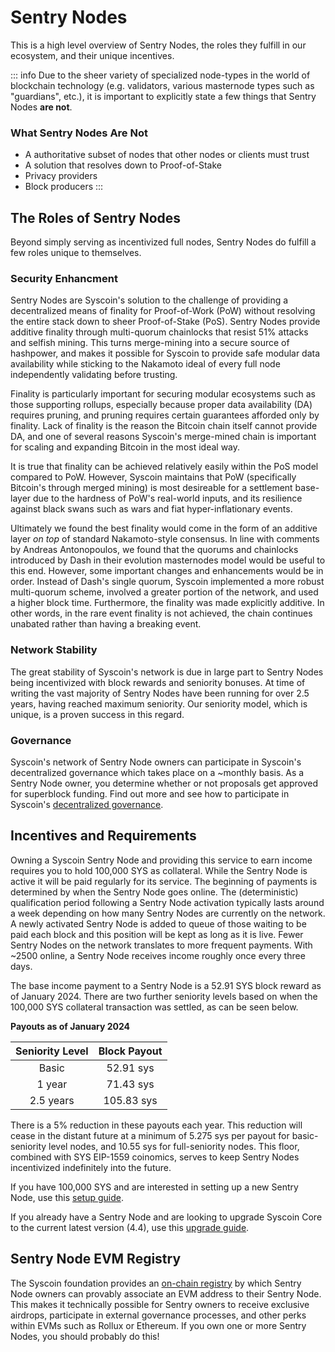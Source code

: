 # Sentry Nodes

This is a high level overview of Sentry Nodes, the roles they fulfill in our ecosystem, and their unique incentives.

::: info
Due to the sheer variety of specialized node-types in the world of blockchain technology (e.g. validators, various masternode types such as "guardians", etc.), it is important to explicitly state a few things that Sentry Nodes **are not**.

### What Sentry Nodes Are Not

-  A authoritative subset of nodes that other nodes or clients must trust
-  A solution that resolves down to Proof-of-Stake
-  Privacy providers
-  Block producers
:::

## The Roles of Sentry Nodes

Beyond simply serving as incentivized full nodes, Sentry Nodes do fulfill a few roles unique to themselves.

### Security Enhancment

Sentry Nodes are Syscoin's solution to the challenge of providing a decentralized means of finality for Proof-of-Work (PoW) without resolving the entire stack down to sheer Proof-of-Stake (PoS). Sentry Nodes provide additive finality through multi-quorum chainlocks that resist 51% attacks and selfish mining. This turns merge-mining into a secure source of hashpower, and makes it possible for Syscoin to provide safe modular data availability while sticking to the Nakamoto ideal of every full node independently validating before trusting.

Finality is particularly important for securing modular ecosystems such as those supporting rollups, especially because proper data availability (DA) requires pruning, and pruning requires certain guarantees afforded only by finality. Lack of finality is the reason the Bitcoin chain itself cannot provide DA, and one of several reasons Syscoin's merge-mined chain is important for scaling and expanding Bitcoin in the most ideal way.

It is true that finality can be achieved relatively easily within the PoS model compared to PoW. However, Syscoin maintains that PoW (specifically Bitcoin's through merged mining) is most desireable for a settlement base-layer due to the hardness of PoW's real-world inputs, and its resilience against black swans such as wars and fiat hyper-inflationary events.

Ultimately we found the best finality would come in the form of an additive layer *on top* of standard Nakamoto-style consensus. In line with comments by Andreas Antonopoulos, we found that the quorums and chainlocks introduced by Dash in their evolution masternodes model would be useful to this end. However, some important changes and enhancements would be in order. Instead of Dash's single quorum, Syscoin implemented a more robust multi-quorum scheme, involved a greater portion of the network, and used a higher block time. Furthermore, the finality was made explicitly additive. In other words, in the rare event finality is not achieved, the chain continues unabated rather than having a breaking event.

### Network Stability

The great stability of Syscoin's network is due in large part to Sentry Nodes being incentivized with block rewards and seniority bonuses. At time of writing the vast majority of Sentry Nodes have been running for over 2.5 years, having reached maximum seniority. Our seniority model, which is unique, is a proven success in this regard.

### Governance

Syscoin's network of Sentry Node owners can participate in Syscoin's decentralized governance which takes place on a ~monthly basis.  As a Sentry Node owner, you determine whether or not proposals get approved for superblock funding. Find out more and see how to participate in Syscoin's [decentralized governance](/docs/guides/governance).


## Incentives and Requirements

Owning a Syscoin Sentry Node and providing this service to earn income requires you to hold 100,000 SYS as collateral. While the Sentry Node is active it will be paid regularly for its service. The beginning of payments is determined by when the Sentry Node goes online. The (deterministic) qualification period following a Sentry Node activation typically lasts around a week depending on how many Sentry Nodes are currently on the network. A newly activated Sentry Node is added to queue of those waiting to be paid each block and this position will be kept as long as it is live. Fewer Sentry Nodes on the network translates to more frequent payments. With ~2500 online, a Sentry Node receives income roughly once every three days.

The base income payment to a Sentry Node is a 52.91 SYS block reward as of January 2024. There are two further seniority levels based on when the 100,000 SYS collateral transaction was settled, as can be seen below.


**Payouts as of January 2024**


| Seniority Level |   Block Payout   |
| :-------------: | :--------: |
|      Basic      | 52.91 sys  |
|     1 year      | 71.43 sys  |
|    2.5 years    | 105.83 sys |

There is a 5% reduction in these payouts each year. This reduction will cease in the distant future at a minimum of 5.275 sys per payout for basic-seniority level nodes, and 10.55 sys for full-seniority nodes. This floor, combined with SYS EIP-1559 coinomics, serves to keep Sentry Nodes incentivized indefinitely into the future.

If you have 100,000 SYS and are interested in setting up a new Sentry Node, use this [setup guide](/docs/guides/sentrynode_setup).

If you already have a Sentry Node and are looking to upgrade Syscoin Core to the current latest version (4.4), use this [upgrade guide](https://syscoin.medium.com/masternode-mandatory-upgrade-to-syscoin-4-4-56c9421f9ca2). 

## Sentry Node EVM Registry

The Syscoin foundation provides an [on-chain registry](https://registry.syscoin.org) by which Sentry Node owners can provably associate an EVM address to their Sentry Node. This makes it technically possible for Sentry owners to receive exclusive airdrops, participate in external governance processes, and other perks within EVMs such as Rollux or Ethereum. If you own one or more Sentry Nodes, you should probably do this!